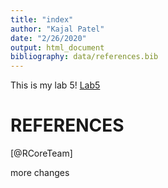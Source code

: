 ```yaml
---
title: "index"
author: "Kajal Patel"
date: "2/26/2020"
output: html_document
bibliography: data/references.bib
---
```

This is my lab 5!
[Lab5](Lab5_KajalPatel.html)

# REFERENCES
[@RCoreTeam]

more changes